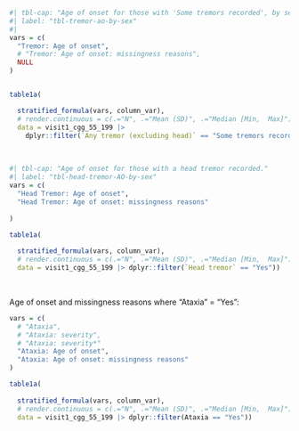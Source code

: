 ```r
#| tbl-cap: "Age of onset for those with 'Some tremors recorded', by sex"
#| label: "tbl-tremor-ao-by-sex"
#|
vars = c(
  "Tremor: Age of onset",
  # "Tremor: Age of onset: missingness reasons",
  NULL
)


table1a(

  stratified_formula(vars, column_var),
  # render.continuous = c(.="N", .="Mean (SD)", .="Median [Min,  Max]"),
  data = visit1_cgg_55_199 |>
    dplyr::filter(`Any tremor (excluding head)` == "Some tremors recorded"))
```


<br>

```r
#| tbl-cap: "Age of onset for those with a head tremor recorded."
#| label: "tbl-head-tremor-AO-by-sex"
vars = c(
  "Head Tremor: Age of onset",
  "Head Tremor: Age of onset: missingness reasons"
  
)

table1a(
  
  stratified_formula(vars, column_var),
  # render.continuous = c(.="N", .="Mean (SD)", .="Median [Min,  Max]"),
  data = visit1_cgg_55_199 |> dplyr::filter(`Head tremor` == "Yes"))

```


<br>

Age of onset and missingness reasons where "Ataxia" = "Yes":

```r
vars = c(
  # "Ataxia",
  # "Ataxia: severity",
  # "Ataxia: severity*"
  "Ataxia: Age of onset",
  "Ataxia: Age of onset: missingness reasons"
)

table1a(
  
  stratified_formula(vars, column_var),
  # render.continuous = c(.="N", .="Mean (SD)", .="Median [Min,  Max]"),
  data = visit1_cgg_55_199 |> dplyr::filter(Ataxia == "Yes"))
```

